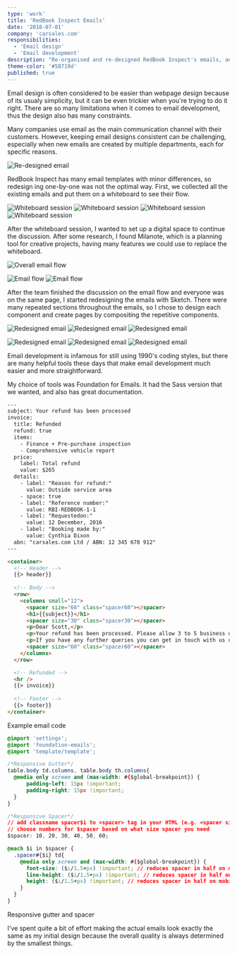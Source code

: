 ```yaml
---
type: 'work'
title: 'RedBook Inspect Emails'
date: '2018-07-01'
company: 'carsales.com'
responsibilities:
  - 'Email design'
  - 'Email development'
description: "Re-organised and re-designed RedBook Inspect's emails, and refactored the email code using a modern framework."
theme-color: '#58719d'
published: true
---
```



Email design is often considered to be easier than webpage design because of its usualy simplicity, but it can be even trickier when you're trying to do it right. There are so many limitations when it comes to email development, thus the design also has many constraints.

Many companies use email as the main communication channel with their customers. However, keeping email designs consistent can be challenging, especially when new emails are created by multiple departments, each for specific reasons.

<ImageContainer maxSize={600}>

![Re-designed email](works-rbi-emails-01.png)

</ImageContainer>

RedBook Inspect has many email templates with minor differences, so redesign  ing one-by-one was not the optimal way. First, we collected all the existing emails and put them on a whiteboard to see their flow.

<ImageContainer grid={4} noCaption noShadow blockCaption="Whiteboard session">

![Whiteboard session](works-rbi-emails-board-01.jpg)
![Whiteboard session](works-rbi-emails-board-02.jpg)
![Whiteboard session](works-rbi-emails-board-03.jpg)
![Whiteboard session](works-rbi-emails-board-04.jpg)

</ImageContainer>

After the whiteboard session, I wanted to set up a digital space to continue the discussion. After some research, I found Milanote, which is a planning tool for creative projects, having many features we could use to replace the whiteboard.

<ImageContainer size="large" noShadow>

![Overall email flow](works-rbi-emails-mila-01.png)

</ImageContainer>

<ImageContainer grid={2} size="large" noCaption noShadow blockCaption="Detailed email flow">

![Email flow](works-rbi-emails-mila-02.png)
![Email flow](works-rbi-emails-mila-03.png)

</ImageContainer>

After the team finished the discussion on the email flow and everyone was on the same page, I started redesigning the emails with Sketch. There were many repeated sections throughout the emails, so I chose to design each component and create pages by compositing the repetitive components.

<ImageContainer grid={3} size="large" noCaption>

![Redesigned email](works-rbi-emails-05.png)
![Redesigned email](works-rbi-emails-02.png)
![Redesigned email](works-rbi-emails-03.png)

</ImageContainer>
<ImageContainer grid={3} size="large" noCaption>

![Redesigned email](works-rbi-emails-07.png)
![Redesigned email](works-rbi-emails-06.png)
![Redesigned email](works-rbi-emails-04.png)

</ImageContainer>

Email development is infamous for still using 1990's coding styles, but there are many helpful tools these days that make email development much easier and more straightforward.

My choice of tools was Foundation for Emails. It had the Sass version that we wanted, and also has great documentation.

```html
---
subject: Your refund has been processed
invoice:
  title: Refunded
  refund: true
  items:
    - Finance + Pre-purchase inspection
    - Comprehensive vehicle report
  price:
    label: Total refund
    value: $265
  details:
    - label: "Reason for refund:"
      value: Outside service area
    - space: true
    - label: "Reference number:"
      value: RBI-REDBOOK-1-1
    - label: "Requestedon:"
      value: 12 December, 2016
    - label: "Booking made by:"
      value: Cynthia Dixon
  abn: "carsales.com Ltd / ABN: 12 345 678 912"
---

<container>
  <!-- Header -->
  {{> header}}
  
  <!-- Body -->
  <row>
    <columns small="12">
      <spacer size="60" class="spacer60"></spacer>
      <h1>{{subject}}</h1>
      <spacer size="30" class="spacer30"></spacer>
      <p>Dear Scott,</p>
      <p>Your refund has been processed. Please allow 3 to 5 business days for the funds to appear in your account.</p>
      <p>If you have any further queries you can get in touch with us on 1300 373 992.</p>
      <spacer size="60" class="spacer60"></spacer>
    </columns>
  </row>

  <!-- Refunded -->
  <hr />
  {{> invoice}}
  
  <!-- Footer -->
  {{> footer}}
</container>
```

<CustomCaption>Example email code</CustomCaption>

<Spacer size={64} />

```css
@import 'settings';
@import 'foundation-emails';
@import 'template/template';

/*Responsive Gutter*/
table.body td.columns, table.body th.columns{
  @media only screen and (max-width: #{$global-breakpoint}) {
      padding-left: 15px !important;
      padding-right: 15px !important;
  }
}

/*Responsive Spacer*/
// add classname spacer$i to <spacer> tag in your HTML (e.g. <spacer size="20" class="spacer20")
// choose numbers for $spacer based on what size spacer you need
$spacer: 10, 20, 30, 40, 50, 60;

@each $i in $spacer {
  .spacer#{$i} td{
    @media only screen and (max-width: #{$global-breakpoint}) {
      font-size: ($i/1.5+px) !important; // reduces spacer in half on mobile screens, customize as needed
      line-height: ($i/1.5+px) !important; // reduces spacer in half on mobile screens, customize as needed
      height: ($i/1.5+px) !important; // reduces spacer in half on mobile screens, customize as needed
    }
  }
}
```
<CustomCaption>Responsive gutter and spacer</CustomCaption>

I've spent quite a bit of effort making the actual emails look exactly the same as my initial design because the overall quality is always determined by the smallest things.